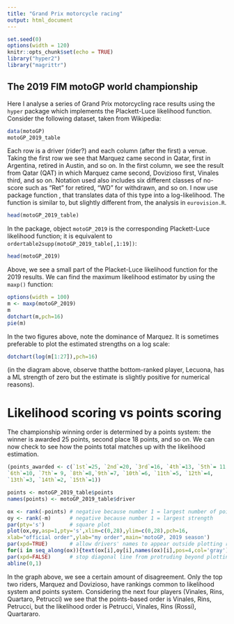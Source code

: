 ```yaml
---
title: "Grand Prix motorcycle racing"
output: html_document
---
```


```r
set.seed(0)
options(width = 120)
knitr::opts_chunk$set(echo = TRUE)
library("hyper2")
library("magrittr")
```

## The 2019 FIM motoGP world championship


Here I analyse a series of Grand Prix motorcycling race results using
the `hyper` package which implements the Plackett-Luce likelihood
function.  Consider the following dataset, taken from Wikipedia:

```r
data(motoGP)
motoGP_2019_table
```

Each row is a driver (rider?) and each column (after the first) a
venue.  Taking the first row we see that Marquez came second in Qatar,
first in Argentina, retired in Austin, and so on.  In the first
column, we see the result from Qatar (QAT) in which Marquez came
second, Dovizioso first, Vinales third, and so on.  Notation used also
includes six different classes of no-score such as "Ret" for retired,
"WD" for withdrawn, and so on.  I now use package function
\code{ordertable2supp()}, that translates data of this type into a
log-likelihood.  The function is similar to, but slightly different
from, the analysis in `eurovision.R`.

```r
head(motoGP_2019_table)
```

In the package, object `motoGP_2019` is the corresponding
Plackett-Luce likelihood function; it is equivalent to
`ordertable2supp(motoGP_2019_table[,1:19])`:

```r
head(motoGP_2019)
```

Above, we see a small part of the Placket-Luce likelihood function for
the 2019 results.  We can find the maximum likelihood estimator by
using the `maxp()` function:

```r
options(width = 100)
m <- maxp(motoGP_2019)
m
dotchart(m,pch=16)
pie(m)
```

In the two figures above, note the dominance of Marquez.  It is
sometimes preferable to plot the estimated strengths on a log scale:

```r
dotchart(log(m[1:27]),pch=16)
```

(in the diagram above, observe thatthe bottom-ranked player, Lecuona,
has a ML strength of zero but the estimate is slightly positive for
numerical reasons).

# Likelihood scoring vs points scoring

The championship winning order is determined by a points system: the
winner is awarded 25 points, second place 18 points, and so on.  We
can now check to see how the points total matches up with the
likelihood estimation.

```r
(points_awarded <- c(`1st`=25, `2nd`=20, `3rd`=16, `4th`=13, `5th`= 11,
`6th`=10, `7th`= 9, `8th`=8,`9th`=7, `10th`=6, `11th`=5, `12th`=4,
`13th`=3, `14th`=2, `15th`=1))
```

```r
points <- motoGP_2019_table$points
names(points) <- motoGP_2019_table$driver

ox <- rank(-points) # negative because number 1 = largest number of points
oy <- rank(-m)      # negative because number 1 = largest strength
par(pty='s')        # square plot
plot(ox,oy,asp=1,pty='s',xlim=c(0,28),ylim=c(0,28),pch=16,
xlab="official order",ylab="my order",main='motoGP, 2019 season')
par(xpd=TRUE)       # allow drivers' names to appear outside plotting region
for(i in seq_along(ox)){text(ox[i],oy[i],names(ox)[i],pos=4,col='gray') }
par(xpd=FALSE)      # stop diagonal line from protruding beyond plotting region
abline(0,1)
```

In the graph above, we see a certain amount of disagreement.  Only the
top two riders, Marquez and Dovizioso, have rankings common to
likelihood system and points system.  Considering the next four
players (Vinales, Rins, Quartaro, Petrucci) we see that the
points-based order is Vinales, Rins, Petrucci, but the likelihood
order is Petrucci, Vinales, Rins (Rossi), Quartararo.
